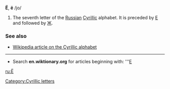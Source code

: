 '''Ё''', '''ё''' /jo/

#The seventh letter of the [[Russian]] [[Cyrillic]] alphabet. It is preceded by [[Е]] and followed by [[Ж]].

===See also===
*[[w:Cyrillic alphabet|Wikipedia article on the Cyrillic alphabet]]

----

*Search '''en.wiktionary.org''' for articles beginning with: '''[http://wiktionary.org/w/wiki.phtml?title=Special:Allpages&from=Е Е]

[[ru:Ё]]
[[Category:Cyrillic letters]]